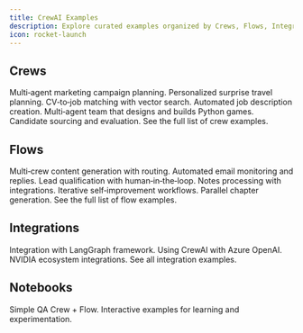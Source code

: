 ```yaml
---
title: CrewAI Examples
description: Explore curated examples organized by Crews, Flows, Integrations, and Notebooks.
icon: rocket-launch
---
```


## Crews

<CardGroup cols={3}>
  <Card title="Marketing Strategy" icon="bullhorn" href="https://github.com/crewAIInc/crewAI-examples/tree/main/crews/marketing_strategy">
    Multi‑agent marketing campaign planning.
  </Card>
  <Card title="Surprise Trip" icon="plane" href="https://github.com/crewAIInc/crewAI-examples/tree/main/crews/surprise_trip">
    Personalized surprise travel planning.
  </Card>
  <Card title="Match Profile to Positions" icon="id-card" href="https://github.com/crewAIInc/crewAI-examples/tree/main/crews/match_profile_to_positions">
    CV‑to‑job matching with vector search.
  </Card>
  <Card title="Job Posting" icon="newspaper" href="https://github.com/crewAIInc/crewAI-examples/tree/main/crews/job-posting">
    Automated job description creation.
  </Card>
  <Card title="Game Builder Crew" icon="gamepad" href="https://github.com/crewAIInc/crewAI-examples/tree/main/crews/game-builder-crew">
    Multi‑agent team that designs and builds Python games.
  </Card>
  <Card title="Recruitment" icon="user-group" href="https://github.com/crewAIInc/crewAI-examples/tree/main/crews/recruitment">
    Candidate sourcing and evaluation.
  </Card>
  <Card title="Browse all Crews" icon="users" href="https://github.com/crewAIInc/crewAI-examples/tree/main/crews">
    See the full list of crew examples.
  </Card>
</CardGroup>

## Flows

<CardGroup cols={3}>
  <Card title="Content Creator Flow" icon="pen" href="https://github.com/crewAIInc/crewAI-examples/tree/main/flows/content_creator_flow">
    Multi‑crew content generation with routing.
  </Card>
  <Card title="Email Auto Responder" icon="envelope" href="https://github.com/crewAIInc/crewAI-examples/tree/main/flows/email_auto_responder_flow">
    Automated email monitoring and replies.
  </Card>
  <Card title="Lead Score Flow" icon="chart-line" href="https://github.com/crewAIInc/crewAI-examples/tree/main/flows/lead_score_flow">
    Lead qualification with human‑in‑the‑loop.
  </Card>
  <Card title="Meeting Assistant Flow" icon="calendar" href="https://github.com/crewAIInc/crewAI-examples/tree/main/flows/meeting_assistant_flow">
    Notes processing with integrations.
  </Card>
  <Card title="Self Evaluation Loop" icon="rotate" href="https://github.com/crewAIInc/crewAI-examples/tree/main/flows/self_evaluation_loop_flow">
    Iterative self‑improvement workflows.
  </Card>
  <Card title="Write a Book (Flows)" icon="book" href="https://github.com/crewAIInc/crewAI-examples/tree/main/flows/write_a_book_with_flows">
    Parallel chapter generation.
  </Card>
  <Card title="Browse all Flows" icon="diagram-project" href="https://github.com/crewAIInc/crewAI-examples/tree/main/flows">
    See the full list of flow examples.
  </Card>
</CardGroup>

## Integrations

<CardGroup cols={3}>
  <Card title="CrewAI ↔ LangGraph" icon="link" href="https://github.com/crewAIInc/crewAI-examples/tree/main/integrations/crewai-langgraph">
    Integration with LangGraph framework.
  </Card>
  <Card title="Azure OpenAI" icon="cloud" href="https://github.com/crewAIInc/crewAI-examples/tree/main/integrations/azure_model">
    Using CrewAI with Azure OpenAI.
  </Card>
  <Card title="NVIDIA Models" icon="microchip" href="https://github.com/crewAIInc/crewAI-examples/tree/main/integrations/nvidia_models">
    NVIDIA ecosystem integrations.
  </Card>
  <Card title="Browse Integrations" icon="puzzle-piece" href="https://github.com/crewAIInc/crewAI-examples/tree/main/integrations">
    See all integration examples.
  </Card>
</CardGroup>

## Notebooks

<CardGroup cols={2}>
  <Card title="Simple QA Crew + Flow" icon="book" href="https://github.com/crewAIInc/crewAI-examples/tree/main/Notebooks/Simple%20QA%20Crew%20%2B%20Flow">
    Simple QA Crew + Flow.
  </Card>
  <Card title="All Notebooks" icon="book" href="https://github.com/crewAIInc/crewAI-examples/tree/main/Notebooks">
    Interactive examples for learning and experimentation.
  </Card>
</CardGroup>
